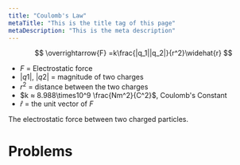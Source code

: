 ```yaml
---
title: "Coulomb's Law"
metaTitle: "This is the title tag of this page"
metaDescription: "This is the meta description"
---
```


$$
\overrightarrow{F} =k\frac{|q_1||q_2|}{r^2}\widehat{r}
$$

- $F$ = Electrostatic force
- $|q1|$, $|q2|$ = magnitude of two charges
- $r^2$ = distance between the two charges
- $k ≈ 8.988\times10^9 \frac{Nm^2}{C^2}$, Coulomb's Constant
- $\widehat{r}$ = the unit vector of $F$

The electrostatic force between two charged particles.

# Problems
